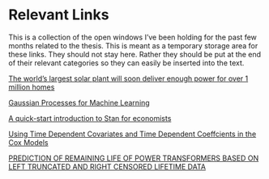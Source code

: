 # Relevant Links

This is a collection of the open windows I've been holding for the past few months related to the thesis. This is meant as a temporary storage area for these links. They should not stay here. Rather they should be put at the end of their relevant categories so they can easily be inserted into the text.

[The world’s largest solar plant will soon deliver enough power for over 1 million homes](http://bgr.com/2016/02/08/noor-concentrated-solar-power-complex/)

[Gaussian Processes for Machine Learning](http://www.gaussianprocess.org/gpml/chapters/)

[A quick-start introduction to Stan for economists](http://nbviewer.jupyter.org/github/QuantEcon/QuantEcon.notebooks/blob/master/IntroToStan_basics_workflow.ipynb)

[Using Time Dependent Covariates and Time Dependent Coeffcients in the Cox Models](https://cran.r-project.org/web/packages/survival/vignettes/timedep.pdf)

[PREDICTION OF REMAINING LIFE OF POWER TRANSFORMERS BASED ON LEFT TRUNCATED AND RIGHT CENSORED LIFETIME DATA](http://arxiv.org/pdf/0908.2901.pdf)